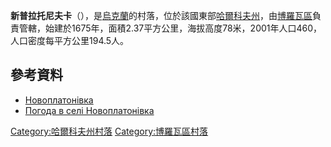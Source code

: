 {{coord|49|25|51|N|37|38|29|E|scale:100000_region:UA|display=title}}

'''新普拉托尼夫卡'''（{{lang-uk|Новоплатонівка}}），是[[烏克蘭|烏克蘭]]的村落，位於該國東部[[哈爾科夫州|哈爾科夫州]]，由[[博羅瓦區|博羅瓦區]]負責管轄，始建於1675年，面積2.37平方公里，海拔高度78米，2001年人口460，人口密度每平方公里194.5人。

==參考資料==
* [http://gska2.rada.gov.ua/pls/z7502/A005?rdat1=09.01.2009&rf7571=32455 Новоплатонівка]{{dead link|date=2018年3月 |bot=InternetArchiveBot |fix-attempted=yes }}
* [http://weather.in.ua/ua/har'kovskaja/17945 Погода в селі Новоплатонівка] {{Wayback|url=http://weather.in.ua/ua/har%27kovskaja/17945 |date=20200813180639 }}

{{DEFAULTSORT:Новоплатонівка}}
[[Category:哈爾科夫州村落|Category:哈爾科夫州村落]]
[[Category:博羅瓦區村落|Category:博羅瓦區村落]]


{{Kharkiv-geo-stub}}